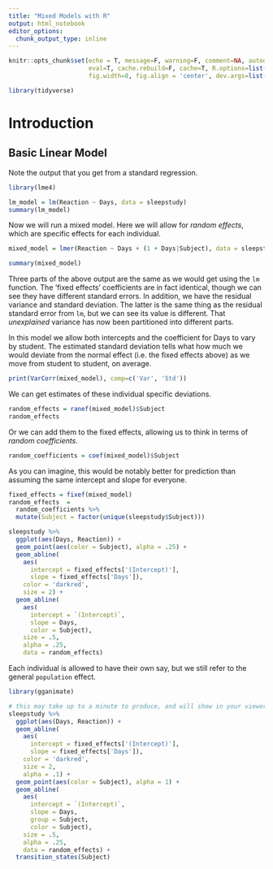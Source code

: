 ```yaml
---
title: "Mixed Models with R"
output: html_notebook
editor_options: 
  chunk_output_type: inline
---
```



```r
knitr::opts_chunk$set(echo = T, message=F, warning=F, comment=NA, autodep=F, 
                      eval=T, cache.rebuild=F, cache=T, R.options=list(width=120), 
                      fig.width=8, fig.align = 'center', dev.args=list(bg = 'transparent'), dev='svglite')
```

```r
library(tidyverse)
```


# Introduction

## Basic Linear Model

Note the output that you get from a standard regression.

```r
library(lme4)

lm_model = lm(Reaction ~ Days, data = sleepstudy)
summary(lm_model)
```

Now we will run a mixed model.  Here we will allow for *random effects*, which are specific effects for each individual.

```r
mixed_model = lmer(Reaction ~ Days + (1 + Days|Subject), data = sleepstudy)

summary(mixed_model)
```

Three parts of the above output are the same as we would get using the `lm` function.  The 'fixed effects' coefficients are in fact identical, though we can see they have different standard errors.  In addition, we have the residual variance and standard deviation.  The latter is the same thing as the residual standard error from `lm`, but we can see its value is different.  That *unexplained* variance has now been partitioned into different parts.

In this model we allow both intercepts and the coefficient for Days to vary by student.  The estimated standard deviation tells what how much we would deviate from the normal effect (i.e. the fixed effects above) as we move from student to student, on average.

```r
print(VarCorr(mixed_model), comp=c('Var', 'Std')) 
```


We can get estimates of these individual specific deviations.

```r
random_effects = ranef(mixed_model)$Subject
random_effects
```

Or we can add them to the fixed effects, allowing us to think in terms of *random coefficients*.

```r
random_coefficients = coef(mixed_model)$Subject
```

As you can imagine, this would be notably better for prediction than assuming the same intercept and slope for everyone.

```r
fixed_effects = fixef(mixed_model)
random_effects  = 
  random_coefficients %>% 
  mutate(Subject = factor(unique(sleepstudy$Subject)))

sleepstudy %>% 
  ggplot(aes(Days, Reaction)) +
  geom_point(aes(color = Subject), alpha = .25) +
  geom_abline(
    aes(
      intercept = fixed_effects['(Intercept)'],
      slope = fixed_effects['Days']),
    color = 'darkred',
    size = 2) +
  geom_abline(
    aes(
      intercept = `(Intercept)`, 
      slope = Days,
      color = Subject),
    size = .5,
    alpha = .25,
    data = random_effects) 
```


Each individual is allowed to have their own say, but we still refer to the general `population` effect.

```r
library(gganimate)

# this may take up to a minute to produce, and will show in your viewer
sleepstudy %>% 
  ggplot(aes(Days, Reaction)) +
  geom_abline(
    aes(
      intercept = fixed_effects['(Intercept)'],
      slope = fixed_effects['Days']),
    color = 'darkred',
    size = 2,
    alpha = .1) +
  geom_point(aes(color = Subject), alpha = 1) +
  geom_abline(
    aes(
      intercept = `(Intercept)`, 
      slope = Days,
      group = Subject,
      color = Subject),
    size = .5,
    alpha = .25,
    data = random_effects) + 
  transition_states(Subject)
```

